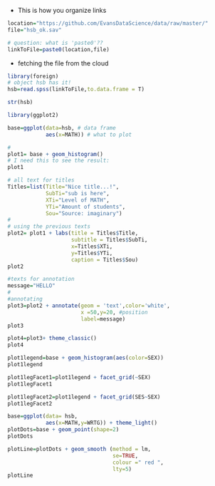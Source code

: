
* This is how you organize links

```r
location="https://github.com/EvansDataScience/data/raw/master/"
file="hsb_ok.sav"

# question: what is 'paste0'??
linkToFile=paste0(location,file)
```

* fetching the file from the cloud

```r
library(foreign)
# object hsb has it!
hsb=read.spss(linkToFile,to.data.frame = T)
```

```r
str(hsb)
```

```r
library(ggplot2)

base=ggplot(data=hsb, # data frame
            aes(x=MATH)) # what to plot

```

```r
#
plot1= base + geom_histogram()
# I need this to see the result:
plot1
```
```r
# all text for titles
Titles=list(Title="Nice title...!",
            SubTi="sub is here",
            XTi="Level of MATH",
            YTi="Amount of students",
            Sou="Source: imaginary")
#
# using the previous texts
plot2= plot1 + labs(title = Titles$Title,
                    subtitle = Titles$SubTi,
                    x=Titles$XTi,
                    y=Titles$YTi,
                    caption = Titles$Sou)
plot2
```

```r
#texts for annotation
message="HELLO"
#
#annotating
plot3=plot2 + annotate(geom = 'text',color='white',
                       x =50,y=20, #position
                       label=message)
plot3
```
```r
plot4=plot3+ theme_classic()
plot4
```
```r
plot1legend=base + geom_histogram(aes(color=SEX))
plot1legend
```
```r
plot1legFacet1=plot1legend + facet_grid(~SEX)
plot1legFacet1
```
```r
plot1legFacet2=plot1legend + facet_grid(SES~SEX)
plot1legFacet2
```
```r
base=ggplot(data= hsb,
            aes(x=MATH,y=WRTG)) + theme_light()
plotDots=base + geom_point(shape=2)
plotDots
```
```r
plotLine=plotDots + geom_smooth (method = lm,
                                 se=TRUE,
                                 colour =" red ",
                                 lty=5)
plotLine
```

